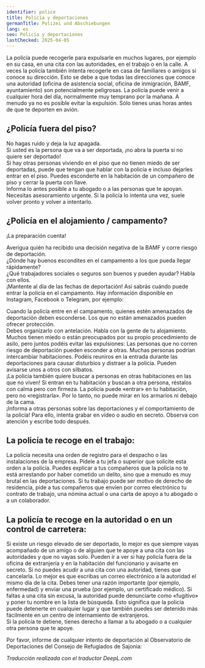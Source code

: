 ```yaml
---
identifier: police
title: Policía y deportaciones
germanTitle: Polizei und Abschiebungen
lang: es
seo: Policía y deportaciones
lastChecked: 2025-04-05
---
```



La policía puede recogerle para expulsarle en muchos lugares, por ejemplo en su casa, en una cita con las autoridades, en el trabajo o en la calle. 
A veces la policía también intenta recogerle en casa de familiares o amigos si conoce su dirección.
Esto se debe a que todas las direcciones que conoce una autoridad (oficina de asistencia social, oficina de inmigración, BAMF, ayuntamiento) son potencialmente peligrosas. 
La policía puede venir a cualquier hora del día, normalmente muy temprano por la mañana. A menudo ya no es posible evitar la expulsión. 
Sólo tienes unas horas antes de que te deporten en avión.

## ¿Policía fuera del piso?

No hagas ruido y deja la luz apagada. <br/>
Si usted es la persona que va a ser deportada, ¡no abra la puerta si no quiere ser deportado! <br/>
Si hay otras personas viviendo en el piso que no tienen miedo de ser deportadas, puede que tengan que hablar con la policía e incluso dejarles entrar en el piso. Puedes esconderte en la habitación de un compañero de piso y cerrar la puerta con llave. <br/>
Informa lo antes posible a tu abogado o a las personas que te apoyan. Necesitas asesoramiento urgente. Si la policía lo intenta una vez, suele volver pronto y volver a intentarlo.

## ¿Policía en el alojamiento / campamento?

¡La preparación cuenta!

Averigua quién ha recibido una decisión negativa de la BAMF y corre riesgo de deportación. <br/>
¿Dónde hay buenos escondites en el campamento a los que pueda llegar rápidamente? <br/>
¿Qué trabajadores sociales o seguros son buenos y pueden ayudar? Habla con ellos. <br/>
¡Mantente al día de las fechas de deportación! Así sabrás cuándo puede entrar la policía en el campamento. Hay información disponible en Instagram, Facebook o Telegram, por ejemplo: 
<Address identifier="deportationalarm"></Address>
Cuando la policía entre en el campamento, quienes estén amenazados de deportación deben esconderse. Los que no están amenazados pueden ofrecer protección. <br/>
Debes organizarlo con antelación. Habla con la gente de tu alojamiento. Muchos tienen miedo o están preocupados por su propio procedimiento de asilo, pero juntos podéis evitar las expulsiones: Las personas que no corren riesgo de deportación pueden esconder a otras. Muchas personas podrían intercambiar habitaciones. Podéis reuniros en la entrada durante las deportaciones para causar disturbios y distraer a la policía. Pueden avisarse unos a otros con silbatos. <br/>
¡La policía también quiere buscar a personas en otras habitaciones en las que no viven! Si entran en tu habitación y buscan a otra persona, réstalos con calma pero con firmeza. La policía puede «entrar» en tu habitación, pero no «registrarla». Por lo tanto, no puede mirar en los armarios ni debajo de la cama. <br/>
¡Informa a otras personas sobre las deportaciones y el comportamiento de la policía! Para ello, intenta grabar en vídeo o audio en secreto. Observa con atención y escribe todo después. <br/>

## La policía te recoge en el trabajo:

La policía necesita una orden de registro para el despacho o las instalaciones de la empresa. Pídele a tu jefa o superior que solicite esta orden a la policía.
Puedes explicar a tus compañeros que la policía no te está arrestando por haber cometido un delito, sino que a menudo es muy brutal en las deportaciones.
Si tu trabajo puede ser motivo de derecho de residencia, pide a tus compañeros que envíen por correo electrónico tu contrato de trabajo, una nómina actual o una carta de apoyo a tu abogado o a un colaborador.

## La policía te recoge en la autoridad o en un control de carretera:

Si existe un riesgo elevado de ser deportado, lo mejor es que siempre vayas acompañado de un amigo o de alguien que te apoye a una cita con las autoridades y que no vayas solo. Pueden ir a ver si hay policía fuera de la oficina de extranjería y en la habitación del funcionario y avisarte en secreto.
Si no puedes acudir a una cita con una autoridad, tienes que cancelarla. Lo mejor es que escribas un correo electrónico a la autoridad el mismo día de la cita. Debes tener una razón importante (por ejemplo, enfermedad) y enviar una prueba (por ejemplo, un certificado médico). Si faltas a una cita sin excusa, la autoridad puede denunciarte como «fugitivo» y poner tu nombre en la lista de búsqueda. Esto significa que la policía puede detenerte en cualquier lugar y que también puedes ser detenido más fácilmente en un centro de internamiento de extranjeros. <br/>
Si la policía te detiene, tienes derecho a llamar a tu abogado o a cualquier otra persona que te apoye.

Por favor, informe de cualquier intento de deportación al Observatorio de Deportaciones del Consejo de Refugiados de Sajonia: <Address identifier="sfr_abschiebemonitoring"></Address>

*Traducción realizada con el traductor DeepL.com*
